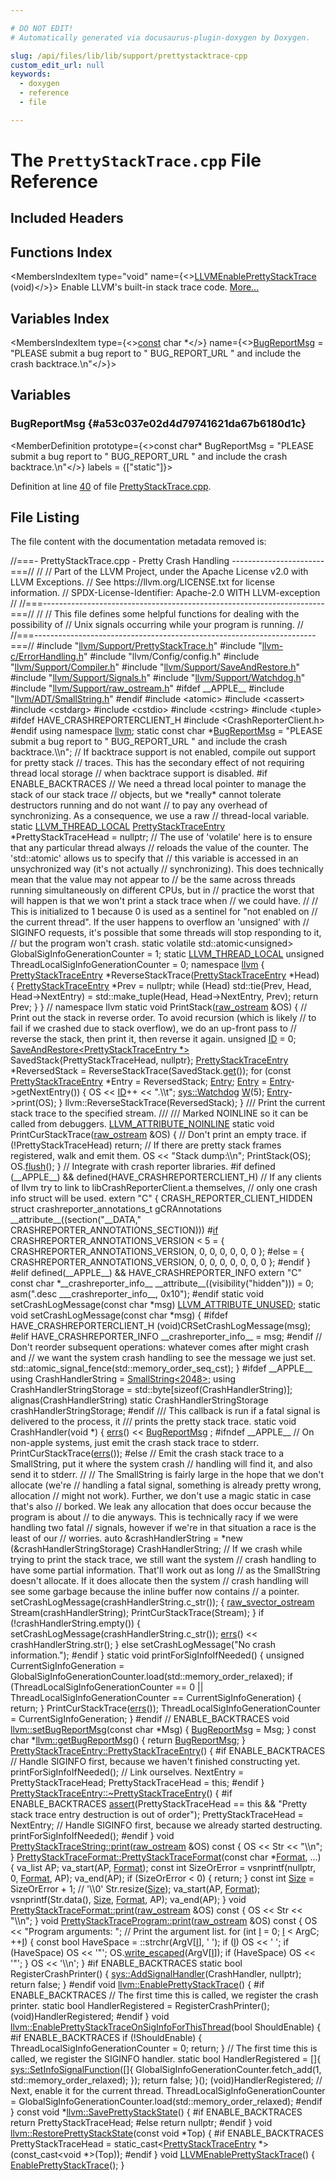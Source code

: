 ```yaml
---

# DO NOT EDIT!
# Automatically generated via docusaurus-plugin-doxygen by Doxygen.

slug: /api/files/lib/lib/support/prettystacktrace-cpp
custom_edit_url: null
keywords:
  - doxygen
  - reference
  - file

---
```





# The `PrettyStackTrace.cpp` File Reference

<DoxygenPage pluginConfig={pluginConfig}>



## Included Headers

<IncludesList>
<IncludesListItem
  filePath="llvm/Support/PrettyStackTrace.h"
  permalink="/docs/api/files/include/include/llvm/include/llvm/support/prettystacktrace-h"
  isLocal="true" />
<IncludesListItem
  filePath="llvm-c/ErrorHandling.h"
  permalink="/docs/api/files/include/include/llvm-c/errorhandling-h"
  isLocal="true" />
<IncludesListItem
  filePath="llvm/Config/config.h"
  permalink=""
  isLocal="true" />
<IncludesListItem
  filePath="llvm/Support/Compiler.h"
  permalink="/docs/api/files/include/include/llvm/include/llvm/support/compiler-h"
  isLocal="true" />
<IncludesListItem
  filePath="llvm/Support/SaveAndRestore.h"
  permalink="/docs/api/files/include/include/llvm/include/llvm/support/saveandrestore-h"
  isLocal="true" />
<IncludesListItem
  filePath="llvm/Support/Signals.h"
  permalink="/docs/api/files/include/include/llvm/include/llvm/support/signals-h"
  isLocal="true" />
<IncludesListItem
  filePath="llvm/Support/Watchdog.h"
  permalink="/docs/api/files/include/include/llvm/include/llvm/support/watchdog-h"
  isLocal="true" />
<IncludesListItem
  filePath="llvm/Support/raw_ostream.h"
  permalink="/docs/api/files/include/include/llvm/include/llvm/support/raw-ostream-h"
  isLocal="true" />
<IncludesListItem
  filePath="atomic"
  permalink=""
  isLocal="false" />
<IncludesListItem
  filePath="cassert"
  permalink=""
  isLocal="false" />
<IncludesListItem
  filePath="cstdarg"
  permalink=""
  isLocal="false" />
<IncludesListItem
  filePath="cstdio"
  permalink=""
  isLocal="false" />
<IncludesListItem
  filePath="cstring"
  permalink=""
  isLocal="false" />
<IncludesListItem
  filePath="tuple"
  permalink=""
  isLocal="false" />
</IncludesList>

## Functions Index

<MembersIndex>

<MembersIndexItem
  type="void"
  name={<><a href="/docs/api/groups/llvmcerror/#gacd4315fc836550166df8bff5bf55dc32">LLVMEnablePrettyStackTrace</a> (void)</>}>
Enable LLVM&#39;s built-in stack trace code. <a href="/docs/api/groups/llvmcerror/#gacd4315fc836550166df8bff5bf55dc32">More...</a>
</MembersIndexItem>

</MembersIndex>

## Variables Index

<MembersIndex>

<MembersIndexItem
  type={<><a href="/docs/api/files/lib/lib/target/lib/target/aarch64/aarch64promoteconstant-cpp/#a90f8350fecae261c25be85d38b451bff">const</a> char &#42;</>}
  name={<><a href="#a53c037e02d4d79741621da67b6180d1c">BugReportMsg</a> =
    &quot;PLEASE submit a bug report to &quot; BUG&#95;REPORT&#95;URL
    &quot; and include the crash backtrace.\\n&quot;</>}>
</MembersIndexItem>

</MembersIndex>


<SectionDefinition>

## Variables

### BugReportMsg {#a53c037e02d4d79741621da67b6180d1c}

<MemberDefinition
  prototype={<>const char&#42; BugReportMsg =
    &quot;PLEASE submit a bug report to &quot; BUG&#95;REPORT&#95;URL
    &quot; and include the crash backtrace.\\n&quot;</>}
  labels = {["static"]}>

Definition at line <a href="#l00040">40</a> of file <a href="/docs/api/files/lib/lib/support/prettystacktrace-cpp">PrettyStackTrace.cpp</a>.
</MemberDefinition>

</SectionDefinition>

## File Listing

The file content with the documentation metadata removed is:

<ProgramListing>

<Link id="l00001" /><CodeLine lineNumber="1"><span class="doxyHighlightComment">//===- PrettyStackTrace.cpp - Pretty Crash Handling -----------------------===//</span></CodeLine>
<Link id="l00002" /><CodeLine lineNumber="2"><span class="doxyHighlightComment">//</span></CodeLine>
<Link id="l00003" /><CodeLine lineNumber="3"><span class="doxyHighlightComment">// Part of the LLVM Project, under the Apache License v2.0 with LLVM Exceptions.</span></CodeLine>
<Link id="l00004" /><CodeLine lineNumber="4"><span class="doxyHighlightComment">// See https://llvm.org/LICENSE.txt for license information.</span></CodeLine>
<Link id="l00005" /><CodeLine lineNumber="5"><span class="doxyHighlightComment">// SPDX-License-Identifier: Apache-2.0 WITH LLVM-exception</span></CodeLine>
<Link id="l00006" /><CodeLine lineNumber="6"><span class="doxyHighlightComment">//</span></CodeLine>
<Link id="l00007" /><CodeLine lineNumber="7"><span class="doxyHighlightComment">//===----------------------------------------------------------------------===//</span></CodeLine>
<Link id="l00008" /><CodeLine lineNumber="8"><span class="doxyHighlightComment">//</span></CodeLine>
<Link id="l00009" /><CodeLine lineNumber="9"><span class="doxyHighlightComment">// This file defines some helpful functions for dealing with the possibility of</span></CodeLine>
<Link id="l00010" /><CodeLine lineNumber="10"><span class="doxyHighlightComment">// Unix signals occurring while your program is running.</span></CodeLine>
<Link id="l00011" /><CodeLine lineNumber="11"><span class="doxyHighlightComment">//</span></CodeLine>
<Link id="l00012" /><CodeLine lineNumber="12"><span class="doxyHighlightComment">//===----------------------------------------------------------------------===//</span></CodeLine>
<Link id="l00013" /><CodeLine lineNumber="13"></CodeLine>
<Link id="l00014" /><CodeLine lineNumber="14"><span class="doxyHighlightPreprocessor">#include &quot;<a href="/docs/api/files/include/include/llvm/include/llvm/support/prettystacktrace-h">llvm/Support/PrettyStackTrace.h</a>&quot;</span></CodeLine>
<Link id="l00015" /><CodeLine lineNumber="15"><span class="doxyHighlightPreprocessor">#include &quot;<a href="/docs/api/files/include/include/llvm-c/errorhandling-h">llvm-c/ErrorHandling.h</a>&quot;</span></CodeLine>
<Link id="l00016" /><CodeLine lineNumber="16"><span class="doxyHighlightPreprocessor">#include &quot;llvm/Config/config.h&quot;</span></CodeLine>
<Link id="l00017" /><CodeLine lineNumber="17"><span class="doxyHighlightPreprocessor">#include &quot;<a href="/docs/api/files/include/include/llvm/include/llvm/support/compiler-h">llvm/Support/Compiler.h</a>&quot;</span></CodeLine>
<Link id="l00018" /><CodeLine lineNumber="18"><span class="doxyHighlightPreprocessor">#include &quot;<a href="/docs/api/files/include/include/llvm/include/llvm/support/saveandrestore-h">llvm/Support/SaveAndRestore.h</a>&quot;</span></CodeLine>
<Link id="l00019" /><CodeLine lineNumber="19"><span class="doxyHighlightPreprocessor">#include &quot;<a href="/docs/api/files/include/include/llvm/include/llvm/support/signals-h">llvm/Support/Signals.h</a>&quot;</span></CodeLine>
<Link id="l00020" /><CodeLine lineNumber="20"><span class="doxyHighlightPreprocessor">#include &quot;<a href="/docs/api/files/include/include/llvm/include/llvm/support/watchdog-h">llvm/Support/Watchdog.h</a>&quot;</span></CodeLine>
<Link id="l00021" /><CodeLine lineNumber="21"><span class="doxyHighlightPreprocessor">#include &quot;<a href="/docs/api/files/include/include/llvm/include/llvm/support/raw-ostream-h">llvm/Support/raw&#95;ostream.h</a>&quot;</span></CodeLine>
<Link id="l00022" /><CodeLine lineNumber="22"></CodeLine>
<Link id="l00023" /><CodeLine lineNumber="23"><span class="doxyHighlightPreprocessor">#ifdef &#95;&#95;APPLE&#95;&#95;</span></CodeLine>
<Link id="l00024" /><CodeLine lineNumber="24"><span class="doxyHighlightPreprocessor">#include &quot;<a href="/docs/api/files/include/include/llvm/include/llvm/adt/smallstring-h">llvm/ADT/SmallString.h</a>&quot;</span></CodeLine>
<Link id="l00025" /><CodeLine lineNumber="25"><span class="doxyHighlightPreprocessor">#endif</span></CodeLine>
<Link id="l00026" /><CodeLine lineNumber="26"></CodeLine>
<Link id="l00027" /><CodeLine lineNumber="27"><span class="doxyHighlightPreprocessor">#include &lt;atomic&gt;</span></CodeLine>
<Link id="l00028" /><CodeLine lineNumber="28"><span class="doxyHighlightPreprocessor">#include &lt;cassert&gt;</span></CodeLine>
<Link id="l00029" /><CodeLine lineNumber="29"><span class="doxyHighlightPreprocessor">#include &lt;cstdarg&gt;</span></CodeLine>
<Link id="l00030" /><CodeLine lineNumber="30"><span class="doxyHighlightPreprocessor">#include &lt;cstdio&gt;</span></CodeLine>
<Link id="l00031" /><CodeLine lineNumber="31"><span class="doxyHighlightPreprocessor">#include &lt;cstring&gt;</span></CodeLine>
<Link id="l00032" /><CodeLine lineNumber="32"><span class="doxyHighlightPreprocessor">#include &lt;tuple&gt;</span></CodeLine>
<Link id="l00033" /><CodeLine lineNumber="33"></CodeLine>
<Link id="l00034" /><CodeLine lineNumber="34"><span class="doxyHighlightPreprocessor">#ifdef HAVE&#95;CRASHREPORTERCLIENT&#95;H</span></CodeLine>
<Link id="l00035" /><CodeLine lineNumber="35"><span class="doxyHighlightPreprocessor">#include &lt;CrashReporterClient.h&gt;</span></CodeLine>
<Link id="l00036" /><CodeLine lineNumber="36"><span class="doxyHighlightPreprocessor">#endif</span></CodeLine>
<Link id="l00037" /><CodeLine lineNumber="37"></CodeLine>
<Link id="l00038" /><CodeLine lineNumber="38"><span class="doxyHighlightKeyword">using namespace </span><span class="doxyHighlight"><a href="/docs/api/namespaces/llvm">llvm</a>;</span></CodeLine>
<Link id="l00039" /><CodeLine lineNumber="39"></CodeLine>
<Link id="l00040" /><CodeLine lineNumber="40" lineLink="#a53c037e02d4d79741621da67b6180d1c"><span class="doxyHighlightKeyword">static</span><span class="doxyHighlight"> </span><span class="doxyHighlightKeyword">const</span><span class="doxyHighlight"> </span><span class="doxyHighlightKeywordType">char</span><span class="doxyHighlight"> &#42;<a href="#a53c037e02d4d79741621da67b6180d1c">BugReportMsg</a> =</span></CodeLine>
<Link id="l00041" /><CodeLine lineNumber="41"><span class="doxyHighlight">    </span><span class="doxyHighlightStringLiteral">&quot;PLEASE submit a bug report to &quot;</span><span class="doxyHighlight"> BUG&#95;REPORT&#95;URL</span></CodeLine>
<Link id="l00042" /><CodeLine lineNumber="42"><span class="doxyHighlight">    </span><span class="doxyHighlightStringLiteral">&quot; and include the crash backtrace.\\n&quot;</span><span class="doxyHighlight">;</span></CodeLine>
<Link id="l00043" /><CodeLine lineNumber="43"></CodeLine>
<Link id="l00044" /><CodeLine lineNumber="44"><span class="doxyHighlightComment">// If backtrace support is not enabled, compile out support for pretty stack</span></CodeLine>
<Link id="l00045" /><CodeLine lineNumber="45"><span class="doxyHighlightComment">// traces.  This has the secondary effect of not requiring thread local storage</span></CodeLine>
<Link id="l00046" /><CodeLine lineNumber="46"><span class="doxyHighlightComment">// when backtrace support is disabled.</span></CodeLine>
<Link id="l00047" /><CodeLine lineNumber="47"><span class="doxyHighlightPreprocessor">#if ENABLE&#95;BACKTRACES</span></CodeLine>
<Link id="l00048" /><CodeLine lineNumber="48"></CodeLine>
<Link id="l00049" /><CodeLine lineNumber="49"><span class="doxyHighlightComment">// We need a thread local pointer to manage the stack of our stack trace</span></CodeLine>
<Link id="l00050" /><CodeLine lineNumber="50"><span class="doxyHighlightComment">// objects, but we &#42;really&#42; cannot tolerate destructors running and do not want</span></CodeLine>
<Link id="l00051" /><CodeLine lineNumber="51"><span class="doxyHighlightComment">// to pay any overhead of synchronizing. As a consequence, we use a raw</span></CodeLine>
<Link id="l00052" /><CodeLine lineNumber="52"><span class="doxyHighlightComment">// thread-local variable.</span></CodeLine>
<Link id="l00053" /><CodeLine lineNumber="53"><span class="doxyHighlightKeyword">static</span><span class="doxyHighlight"> <a href="/docs/api/files/include/include/llvm/include/llvm/support/compiler-h/#a793005af6ae802d5a2a2e8ceb4ac2135">LLVM&#95;THREAD&#95;LOCAL</a> <a href="/docs/api/classes/llvm/prettystacktraceentry">PrettyStackTraceEntry</a> &#42;PrettyStackTraceHead = </span><span class="doxyHighlightKeyword">nullptr</span><span class="doxyHighlight">;</span></CodeLine>
<Link id="l00054" /><CodeLine lineNumber="54"></CodeLine>
<Link id="l00055" /><CodeLine lineNumber="55"><span class="doxyHighlightComment">// The use of &#39;volatile&#39; here is to ensure that any particular thread always</span></CodeLine>
<Link id="l00056" /><CodeLine lineNumber="56"><span class="doxyHighlightComment">// reloads the value of the counter. The &#39;std::atomic&#39; allows us to specify that</span></CodeLine>
<Link id="l00057" /><CodeLine lineNumber="57"><span class="doxyHighlightComment">// this variable is accessed in an unsychronized way (it&#39;s not actually</span></CodeLine>
<Link id="l00058" /><CodeLine lineNumber="58"><span class="doxyHighlightComment">// synchronizing). This does technically mean that the value may not appear to</span></CodeLine>
<Link id="l00059" /><CodeLine lineNumber="59"><span class="doxyHighlightComment">// be the same across threads running simultaneously on different CPUs, but in</span></CodeLine>
<Link id="l00060" /><CodeLine lineNumber="60"><span class="doxyHighlightComment">// practice the worst that will happen is that we won&#39;t print a stack trace when</span></CodeLine>
<Link id="l00061" /><CodeLine lineNumber="61"><span class="doxyHighlightComment">// we could have.</span></CodeLine>
<Link id="l00062" /><CodeLine lineNumber="62"><span class="doxyHighlightComment">//</span></CodeLine>
<Link id="l00063" /><CodeLine lineNumber="63"><span class="doxyHighlightComment">// This is initialized to 1 because 0 is used as a sentinel for &quot;not enabled on</span></CodeLine>
<Link id="l00064" /><CodeLine lineNumber="64"><span class="doxyHighlightComment">// the current thread&quot;. If the user happens to overflow an &#39;unsigned&#39; with</span></CodeLine>
<Link id="l00065" /><CodeLine lineNumber="65"><span class="doxyHighlightComment">// SIGINFO requests, it&#39;s possible that some threads will stop responding to it,</span></CodeLine>
<Link id="l00066" /><CodeLine lineNumber="66"><span class="doxyHighlightComment">// but the program won&#39;t crash.</span></CodeLine>
<Link id="l00067" /><CodeLine lineNumber="67"><span class="doxyHighlightKeyword">static</span><span class="doxyHighlight"> </span><span class="doxyHighlightKeyword">volatile</span><span class="doxyHighlight"> std::atomic&lt;unsigned&gt; GlobalSigInfoGenerationCounter = 1;</span></CodeLine>
<Link id="l00068" /><CodeLine lineNumber="68"><span class="doxyHighlightKeyword">static</span><span class="doxyHighlight"> <a href="/docs/api/files/include/include/llvm/include/llvm/support/compiler-h/#a793005af6ae802d5a2a2e8ceb4ac2135">LLVM&#95;THREAD&#95;LOCAL</a> </span><span class="doxyHighlightKeywordType">unsigned</span><span class="doxyHighlight"> ThreadLocalSigInfoGenerationCounter = 0;</span></CodeLine>
<Link id="l00069" /><CodeLine lineNumber="69"></CodeLine>
<Link id="l00070" /><CodeLine lineNumber="70"><span class="doxyHighlightKeyword">namespace </span><span class="doxyHighlight"><a href="/docs/api/namespaces/llvm">llvm</a> &#123;</span></CodeLine>
<Link id="l00071" /><CodeLine lineNumber="71"><span class="doxyHighlight"><a href="/docs/api/classes/llvm/prettystacktraceentry">PrettyStackTraceEntry</a> &#42;ReverseStackTrace(<a href="/docs/api/classes/llvm/prettystacktraceentry">PrettyStackTraceEntry</a> &#42;Head) &#123;</span></CodeLine>
<Link id="l00072" /><CodeLine lineNumber="72"><span class="doxyHighlight">  <a href="/docs/api/classes/llvm/prettystacktraceentry">PrettyStackTraceEntry</a> &#42;Prev = </span><span class="doxyHighlightKeyword">nullptr</span><span class="doxyHighlight">;</span></CodeLine>
<Link id="l00073" /><CodeLine lineNumber="73"><span class="doxyHighlight">  </span><span class="doxyHighlightKeywordFlow">while</span><span class="doxyHighlight"> (Head)</span></CodeLine>
<Link id="l00074" /><CodeLine lineNumber="74"><span class="doxyHighlight">    std::tie(Prev, Head, Head-&gt;NextEntry) =</span></CodeLine>
<Link id="l00075" /><CodeLine lineNumber="75"><span class="doxyHighlight">        std::make&#95;tuple(Head, Head-&gt;NextEntry, Prev);</span></CodeLine>
<Link id="l00076" /><CodeLine lineNumber="76"><span class="doxyHighlight">  </span><span class="doxyHighlightKeywordFlow">return</span><span class="doxyHighlight"> Prev;</span></CodeLine>
<Link id="l00077" /><CodeLine lineNumber="77"><span class="doxyHighlight">&#125;</span></CodeLine>
<Link id="l00078" /><CodeLine lineNumber="78"><span class="doxyHighlight">&#125; </span><span class="doxyHighlightComment">// namespace llvm</span></CodeLine>
<Link id="l00079" /><CodeLine lineNumber="79"></CodeLine>
<Link id="l00080" /><CodeLine lineNumber="80"><span class="doxyHighlightKeyword">static</span><span class="doxyHighlight"> </span><span class="doxyHighlightKeywordType">void</span><span class="doxyHighlight"> PrintStack(<a href="/docs/api/classes/llvm/raw-ostream">raw&#95;ostream</a> &amp;OS) &#123;</span></CodeLine>
<Link id="l00081" /><CodeLine lineNumber="81"><span class="doxyHighlight">  </span><span class="doxyHighlightComment">// Print out the stack in reverse order. To avoid recursion (which is likely</span></CodeLine>
<Link id="l00082" /><CodeLine lineNumber="82"><span class="doxyHighlight">  </span><span class="doxyHighlightComment">// to fail if we crashed due to stack overflow), we do an up-front pass to</span></CodeLine>
<Link id="l00083" /><CodeLine lineNumber="83"><span class="doxyHighlight">  </span><span class="doxyHighlightComment">// reverse the stack, then print it, then reverse it again.</span></CodeLine>
<Link id="l00084" /><CodeLine lineNumber="84"><span class="doxyHighlight">  </span><span class="doxyHighlightKeywordType">unsigned</span><span class="doxyHighlight"> <a href="/docs/api/namespaces/llvm/callingconv/#abdf8cf606905c10634e831390981b0ed">ID</a> = 0;</span></CodeLine>
<Link id="l00085" /><CodeLine lineNumber="85"><span class="doxyHighlight">  <a href="/docs/api/structs/llvm/saveandrestore">SaveAndRestore&lt;PrettyStackTraceEntry &#42;&gt;</a> SavedStack&#123;PrettyStackTraceHead,</span></CodeLine>
<Link id="l00086" /><CodeLine lineNumber="86"><span class="doxyHighlight">                                                     </span><span class="doxyHighlightKeyword">nullptr</span><span class="doxyHighlight">&#125;;</span></CodeLine>
<Link id="l00087" /><CodeLine lineNumber="87"><span class="doxyHighlight">  <a href="/docs/api/classes/llvm/prettystacktraceentry">PrettyStackTraceEntry</a> &#42;ReversedStack = ReverseStackTrace(SavedStack.<a href="/docs/api/structs/llvm/saveandrestore/#a1da91ea18b16ee811f450146c44c0c4f">get</a>());</span></CodeLine>
<Link id="l00088" /><CodeLine lineNumber="88"><span class="doxyHighlight">  </span><span class="doxyHighlightKeywordFlow">for</span><span class="doxyHighlight"> (</span><span class="doxyHighlightKeyword">const</span><span class="doxyHighlight"> <a href="/docs/api/classes/llvm/prettystacktraceentry">PrettyStackTraceEntry</a> &#42;Entry = ReversedStack; <a href="/docs/api/namespaces/llvm/coff/#ae7629a0652411dc2be61aea4fee2b39caadd024eaaab0666500593f30456bbc43">Entry</a>;</span></CodeLine>
<Link id="l00089" /><CodeLine lineNumber="89"><span class="doxyHighlight">       <a href="/docs/api/namespaces/llvm/coff/#ae7629a0652411dc2be61aea4fee2b39caadd024eaaab0666500593f30456bbc43">Entry</a> = <a href="/docs/api/namespaces/llvm/coff/#ae7629a0652411dc2be61aea4fee2b39caadd024eaaab0666500593f30456bbc43">Entry</a>-&gt;getNextEntry()) &#123;</span></CodeLine>
<Link id="l00090" /><CodeLine lineNumber="90"><span class="doxyHighlight">    OS &lt;&lt; <a href="/docs/api/namespaces/llvm/callingconv/#abdf8cf606905c10634e831390981b0ed">ID</a>++ &lt;&lt; </span><span class="doxyHighlightStringLiteral">&quot;.\\t&quot;</span><span class="doxyHighlight">;</span></CodeLine>
<Link id="l00091" /><CodeLine lineNumber="91"><span class="doxyHighlight">    <a href="/docs/api/classes/llvm/sys/watchdog">sys::Watchdog</a> <a href="/docs/api/namespaces/llvm/riscvfencefield/#a147be9e9780c1e33363ea572d4c7b25fa05c79fbfc58d9dd2851c467a1ef166bf">W</a>(5);</span></CodeLine>
<Link id="l00092" /><CodeLine lineNumber="92"><span class="doxyHighlight">    <a href="/docs/api/namespaces/llvm/coff/#ae7629a0652411dc2be61aea4fee2b39caadd024eaaab0666500593f30456bbc43">Entry</a>-&gt;print(OS);</span></CodeLine>
<Link id="l00093" /><CodeLine lineNumber="93"><span class="doxyHighlight">  &#125;</span></CodeLine>
<Link id="l00094" /><CodeLine lineNumber="94"><span class="doxyHighlight">  llvm::ReverseStackTrace(ReversedStack);</span></CodeLine>
<Link id="l00095" /><CodeLine lineNumber="95"><span class="doxyHighlight">&#125;</span></CodeLine>
<Link id="l00096" /><CodeLine lineNumber="96"></CodeLine>
<Link id="l00097" /><CodeLine lineNumber="97"><span class="doxyHighlightComment">/// Print the current stack trace to the specified stream.</span></CodeLine>
<Link id="l00098" /><CodeLine lineNumber="98"><span class="doxyHighlightComment">///</span></CodeLine>
<Link id="l00099" /><CodeLine lineNumber="99"><span class="doxyHighlightComment">/// Marked NOINLINE so it can be called from debuggers.</span></CodeLine>
<Link id="l00100" /><CodeLine lineNumber="100"><span class="doxyHighlight"><a href="/docs/api/files/include/include/llvm/include/llvm/support/compiler-h/#ac6a5e0eb6a9944baf6ba14b640eab6e1">LLVM&#95;ATTRIBUTE&#95;NOINLINE</a></span></CodeLine>
<Link id="l00101" /><CodeLine lineNumber="101"><span class="doxyHighlightKeyword">static</span><span class="doxyHighlight"> </span><span class="doxyHighlightKeywordType">void</span><span class="doxyHighlight"> PrintCurStackTrace(<a href="/docs/api/classes/llvm/raw-ostream">raw&#95;ostream</a> &amp;OS) &#123;</span></CodeLine>
<Link id="l00102" /><CodeLine lineNumber="102"><span class="doxyHighlight">  </span><span class="doxyHighlightComment">// Don&#39;t print an empty trace.</span></CodeLine>
<Link id="l00103" /><CodeLine lineNumber="103"><span class="doxyHighlight">  </span><span class="doxyHighlightKeywordFlow">if</span><span class="doxyHighlight"> (!PrettyStackTraceHead) </span><span class="doxyHighlightKeywordFlow">return</span><span class="doxyHighlight">;</span></CodeLine>
<Link id="l00104" /><CodeLine lineNumber="104"></CodeLine>
<Link id="l00105" /><CodeLine lineNumber="105"><span class="doxyHighlight">  </span><span class="doxyHighlightComment">// If there are pretty stack frames registered, walk and emit them.</span></CodeLine>
<Link id="l00106" /><CodeLine lineNumber="106"><span class="doxyHighlight">  OS &lt;&lt; </span><span class="doxyHighlightStringLiteral">&quot;Stack dump:\\n&quot;</span><span class="doxyHighlight">;</span></CodeLine>
<Link id="l00107" /><CodeLine lineNumber="107"></CodeLine>
<Link id="l00108" /><CodeLine lineNumber="108"><span class="doxyHighlight">  PrintStack(OS);</span></CodeLine>
<Link id="l00109" /><CodeLine lineNumber="109"><span class="doxyHighlight">  OS.<a href="/docs/api/classes/llvm/raw-ostream/#a520bdf57dfe3e73abb53d482893f0a27">flush</a>();</span></CodeLine>
<Link id="l00110" /><CodeLine lineNumber="110"><span class="doxyHighlight">&#125;</span></CodeLine>
<Link id="l00111" /><CodeLine lineNumber="111"></CodeLine>
<Link id="l00112" /><CodeLine lineNumber="112"><span class="doxyHighlightComment">// Integrate with crash reporter libraries.</span></CodeLine>
<Link id="l00113" /><CodeLine lineNumber="113"><span class="doxyHighlightPreprocessor">#if defined (&#95;&#95;APPLE&#95;&#95;) &amp;&amp; defined(HAVE&#95;CRASHREPORTERCLIENT&#95;H)</span></CodeLine>
<Link id="l00114" /><CodeLine lineNumber="114"><span class="doxyHighlightComment">//  If any clients of llvm try to link to libCrashReporterClient.a themselves,</span></CodeLine>
<Link id="l00115" /><CodeLine lineNumber="115"><span class="doxyHighlightComment">//  only one crash info struct will be used.</span></CodeLine>
<Link id="l00116" /><CodeLine lineNumber="116"><span class="doxyHighlightKeyword">extern</span><span class="doxyHighlight"> </span><span class="doxyHighlightStringLiteral">&quot;C&quot;</span><span class="doxyHighlight"> &#123;</span></CodeLine>
<Link id="l00117" /><CodeLine lineNumber="117"><span class="doxyHighlight">CRASH&#95;REPORTER&#95;CLIENT&#95;HIDDEN</span></CodeLine>
<Link id="l00118" /><CodeLine lineNumber="118"><span class="doxyHighlightKeyword">struct </span><span class="doxyHighlight">crashreporter&#95;annotations&#95;t gCRAnnotations</span></CodeLine>
<Link id="l00119" /><CodeLine lineNumber="119"><span class="doxyHighlight">        &#95;&#95;attribute&#95;&#95;((section(</span><span class="doxyHighlightStringLiteral">&quot;&#95;&#95;DATA,&quot;</span><span class="doxyHighlight"> CRASHREPORTER&#95;ANNOTATIONS&#95;SECTION)))</span></CodeLine>
<Link id="l00120" /><CodeLine lineNumber="120"><span class="doxyHighlight">#<a href="/docs/api/files/lib/lib/passes/passbuilderbindings-cpp/#acdfbcf188e2d4a80837e89de2ccdffab">if</a> CRASHREPORTER&#95;ANNOTATIONS&#95;VERSION &lt; 5</span></CodeLine>
<Link id="l00121" /><CodeLine lineNumber="121"><span class="doxyHighlight">        = &#123; CRASHREPORTER&#95;ANNOTATIONS&#95;VERSION, 0, 0, 0, 0, 0, 0 &#125;;</span></CodeLine>
<Link id="l00122" /><CodeLine lineNumber="122"><span class="doxyHighlightPreprocessor">#else</span></CodeLine>
<Link id="l00123" /><CodeLine lineNumber="123"><span class="doxyHighlight">        = &#123; CRASHREPORTER&#95;ANNOTATIONS&#95;VERSION, 0, 0, 0, 0, 0, 0, 0 &#125;;</span></CodeLine>
<Link id="l00124" /><CodeLine lineNumber="124"><span class="doxyHighlightPreprocessor">#endif</span></CodeLine>
<Link id="l00125" /><CodeLine lineNumber="125"><span class="doxyHighlight">&#125;</span></CodeLine>
<Link id="l00126" /><CodeLine lineNumber="126"><span class="doxyHighlightPreprocessor">#elif defined(&#95;&#95;APPLE&#95;&#95;) &amp;&amp; HAVE&#95;CRASHREPORTER&#95;INFO</span></CodeLine>
<Link id="l00127" /><CodeLine lineNumber="127"><span class="doxyHighlightKeyword">extern</span><span class="doxyHighlight"> </span><span class="doxyHighlightStringLiteral">&quot;C&quot;</span><span class="doxyHighlight"> </span><span class="doxyHighlightKeyword">const</span><span class="doxyHighlight"> </span><span class="doxyHighlightKeywordType">char</span><span class="doxyHighlight"> &#42;&#95;&#95;crashreporter&#95;info&#95;&#95;</span></CodeLine>
<Link id="l00128" /><CodeLine lineNumber="128"><span class="doxyHighlight">    &#95;&#95;attribute&#95;&#95;((visibility(</span><span class="doxyHighlightStringLiteral">&quot;hidden&quot;</span><span class="doxyHighlight">))) = 0;</span></CodeLine>
<Link id="l00129" /><CodeLine lineNumber="129"><span class="doxyHighlightKeyword">asm</span><span class="doxyHighlight">(</span><span class="doxyHighlightStringLiteral">&quot;.desc &#95;&#95;&#95;crashreporter&#95;info&#95;&#95;, 0x10&quot;</span><span class="doxyHighlight">);</span></CodeLine>
<Link id="l00130" /><CodeLine lineNumber="130"><span class="doxyHighlightPreprocessor">#endif</span></CodeLine>
<Link id="l00131" /><CodeLine lineNumber="131"></CodeLine>
<Link id="l00132" /><CodeLine lineNumber="132"><span class="doxyHighlightKeyword">static</span><span class="doxyHighlight"> </span><span class="doxyHighlightKeywordType">void</span><span class="doxyHighlight"> setCrashLogMessage(</span><span class="doxyHighlightKeyword">const</span><span class="doxyHighlight"> </span><span class="doxyHighlightKeywordType">char</span><span class="doxyHighlight"> &#42;msg) <a href="/docs/api/files/include/include/llvm/include/llvm/support/compiler-h/#acc1c483f4b4ee2f17bb6643a3b353609">LLVM&#95;ATTRIBUTE&#95;UNUSED</a>;</span></CodeLine>
<Link id="l00133" /><CodeLine lineNumber="133"><span class="doxyHighlightKeyword">static</span><span class="doxyHighlight"> </span><span class="doxyHighlightKeywordType">void</span><span class="doxyHighlight"> setCrashLogMessage(</span><span class="doxyHighlightKeyword">const</span><span class="doxyHighlight"> </span><span class="doxyHighlightKeywordType">char</span><span class="doxyHighlight"> &#42;msg) &#123;</span></CodeLine>
<Link id="l00134" /><CodeLine lineNumber="134"><span class="doxyHighlightPreprocessor">#ifdef HAVE&#95;CRASHREPORTERCLIENT&#95;H</span></CodeLine>
<Link id="l00135" /><CodeLine lineNumber="135"><span class="doxyHighlight">  (void)CRSetCrashLogMessage(msg);</span></CodeLine>
<Link id="l00136" /><CodeLine lineNumber="136"><span class="doxyHighlightPreprocessor">#elif HAVE&#95;CRASHREPORTER&#95;INFO</span></CodeLine>
<Link id="l00137" /><CodeLine lineNumber="137"><span class="doxyHighlight">  &#95;&#95;crashreporter&#95;info&#95;&#95; = msg;</span></CodeLine>
<Link id="l00138" /><CodeLine lineNumber="138"><span class="doxyHighlightPreprocessor">#endif</span></CodeLine>
<Link id="l00139" /><CodeLine lineNumber="139"><span class="doxyHighlight">  </span><span class="doxyHighlightComment">// Don&#39;t reorder subsequent operations: whatever comes after might crash and</span></CodeLine>
<Link id="l00140" /><CodeLine lineNumber="140"><span class="doxyHighlight">  </span><span class="doxyHighlightComment">// we want the system crash handling to see the message we just set.</span></CodeLine>
<Link id="l00141" /><CodeLine lineNumber="141"><span class="doxyHighlight">  std::atomic&#95;signal&#95;fence(std::memory&#95;order&#95;seq&#95;cst);</span></CodeLine>
<Link id="l00142" /><CodeLine lineNumber="142"><span class="doxyHighlight">&#125;</span></CodeLine>
<Link id="l00143" /><CodeLine lineNumber="143"></CodeLine>
<Link id="l00144" /><CodeLine lineNumber="144"><span class="doxyHighlightPreprocessor">#ifdef &#95;&#95;APPLE&#95;&#95;</span></CodeLine>
<Link id="l00145" /><CodeLine lineNumber="145"><span class="doxyHighlightKeyword">using </span><span class="doxyHighlight">CrashHandlerString = <a href="/docs/api/classes/llvm/smallstring">SmallString&lt;2048&gt;</a>;</span></CodeLine>
<Link id="l00146" /><CodeLine lineNumber="146"><span class="doxyHighlightKeyword">using </span><span class="doxyHighlight">CrashHandlerStringStorage = std::byte&#91;</span><span class="doxyHighlightKeyword">sizeof</span><span class="doxyHighlight">(CrashHandlerString)&#93;;</span></CodeLine>
<Link id="l00147" /><CodeLine lineNumber="147"><span class="doxyHighlightKeyword">alignas</span><span class="doxyHighlight">(CrashHandlerString) </span><span class="doxyHighlightKeyword">static</span><span class="doxyHighlight"> CrashHandlerStringStorage</span></CodeLine>
<Link id="l00148" /><CodeLine lineNumber="148"><span class="doxyHighlight">    crashHandlerStringStorage;</span></CodeLine>
<Link id="l00149" /><CodeLine lineNumber="149"><span class="doxyHighlightPreprocessor">#endif</span></CodeLine>
<Link id="l00150" /><CodeLine lineNumber="150"></CodeLine>
<Link id="l00151" /><CodeLine lineNumber="151"><span class="doxyHighlightComment">/// This callback is run if a fatal signal is delivered to the process, it</span></CodeLine>
<Link id="l00152" /><CodeLine lineNumber="152"><span class="doxyHighlightComment">/// prints the pretty stack trace.</span></CodeLine>
<Link id="l00153" /><CodeLine lineNumber="153"><span class="doxyHighlightKeyword">static</span><span class="doxyHighlight"> </span><span class="doxyHighlightKeywordType">void</span><span class="doxyHighlight"> CrashHandler(</span><span class="doxyHighlightKeywordType">void</span><span class="doxyHighlight"> &#42;) &#123;</span></CodeLine>
<Link id="l00154" /><CodeLine lineNumber="154"><span class="doxyHighlight">  <a href="/docs/api/namespaces/llvm/#a9a7b5c68c90f85baaedaa854cc5002cc">errs</a>() &lt;&lt; <a href="#a53c037e02d4d79741621da67b6180d1c">BugReportMsg</a> ;</span></CodeLine>
<Link id="l00155" /><CodeLine lineNumber="155"></CodeLine>
<Link id="l00156" /><CodeLine lineNumber="156"><span class="doxyHighlightPreprocessor">#ifndef &#95;&#95;APPLE&#95;&#95;</span></CodeLine>
<Link id="l00157" /><CodeLine lineNumber="157"><span class="doxyHighlight">  </span><span class="doxyHighlightComment">// On non-apple systems, just emit the crash stack trace to stderr.</span></CodeLine>
<Link id="l00158" /><CodeLine lineNumber="158"><span class="doxyHighlight">  PrintCurStackTrace(<a href="/docs/api/namespaces/llvm/#a9a7b5c68c90f85baaedaa854cc5002cc">errs</a>());</span></CodeLine>
<Link id="l00159" /><CodeLine lineNumber="159"><span class="doxyHighlightPreprocessor">#else</span></CodeLine>
<Link id="l00160" /><CodeLine lineNumber="160"><span class="doxyHighlight">  </span><span class="doxyHighlightComment">// Emit the crash stack trace to a SmallString, put it where the system crash</span></CodeLine>
<Link id="l00161" /><CodeLine lineNumber="161"><span class="doxyHighlight">  </span><span class="doxyHighlightComment">// handling will find it, and also send it to stderr.</span></CodeLine>
<Link id="l00162" /><CodeLine lineNumber="162"><span class="doxyHighlight">  </span><span class="doxyHighlightComment">//</span></CodeLine>
<Link id="l00163" /><CodeLine lineNumber="163"><span class="doxyHighlight">  </span><span class="doxyHighlightComment">// The SmallString is fairly large in the hope that we don&#39;t allocate (we&#39;re</span></CodeLine>
<Link id="l00164" /><CodeLine lineNumber="164"><span class="doxyHighlight">  </span><span class="doxyHighlightComment">// handling a fatal signal, something is already pretty wrong, allocation</span></CodeLine>
<Link id="l00165" /><CodeLine lineNumber="165"><span class="doxyHighlight">  </span><span class="doxyHighlightComment">// might not work). Further, we don&#39;t use a magic static in case that&#39;s also</span></CodeLine>
<Link id="l00166" /><CodeLine lineNumber="166"><span class="doxyHighlight">  </span><span class="doxyHighlightComment">// borked. We leak any allocation that does occur because the program is about</span></CodeLine>
<Link id="l00167" /><CodeLine lineNumber="167"><span class="doxyHighlight">  </span><span class="doxyHighlightComment">// to die anyways. This is technically racy if we were handling two fatal</span></CodeLine>
<Link id="l00168" /><CodeLine lineNumber="168"><span class="doxyHighlight">  </span><span class="doxyHighlightComment">// signals, however if we&#39;re in that situation a race is the least of our</span></CodeLine>
<Link id="l00169" /><CodeLine lineNumber="169"><span class="doxyHighlight">  </span><span class="doxyHighlightComment">// worries.</span></CodeLine>
<Link id="l00170" /><CodeLine lineNumber="170"><span class="doxyHighlight">  </span><span class="doxyHighlightKeyword">auto</span><span class="doxyHighlight"> &amp;crashHandlerString =</span></CodeLine>
<Link id="l00171" /><CodeLine lineNumber="171"><span class="doxyHighlight">      &#42;</span><span class="doxyHighlightKeyword">new</span><span class="doxyHighlight"> (&amp;crashHandlerStringStorage) CrashHandlerString;</span></CodeLine>
<Link id="l00172" /><CodeLine lineNumber="172"></CodeLine>
<Link id="l00173" /><CodeLine lineNumber="173"><span class="doxyHighlight">  </span><span class="doxyHighlightComment">// If we crash while trying to print the stack trace, we still want the system</span></CodeLine>
<Link id="l00174" /><CodeLine lineNumber="174"><span class="doxyHighlight">  </span><span class="doxyHighlightComment">// crash handling to have some partial information. That&#39;ll work out as long</span></CodeLine>
<Link id="l00175" /><CodeLine lineNumber="175"><span class="doxyHighlight">  </span><span class="doxyHighlightComment">// as the SmallString doesn&#39;t allocate. If it does allocate then the system</span></CodeLine>
<Link id="l00176" /><CodeLine lineNumber="176"><span class="doxyHighlight">  </span><span class="doxyHighlightComment">// crash handling will see some garbage because the inline buffer now contains</span></CodeLine>
<Link id="l00177" /><CodeLine lineNumber="177"><span class="doxyHighlight">  </span><span class="doxyHighlightComment">// a pointer.</span></CodeLine>
<Link id="l00178" /><CodeLine lineNumber="178"><span class="doxyHighlight">  setCrashLogMessage(crashHandlerString.c&#95;str());</span></CodeLine>
<Link id="l00179" /><CodeLine lineNumber="179"></CodeLine>
<Link id="l00180" /><CodeLine lineNumber="180"><span class="doxyHighlight">  &#123;</span></CodeLine>
<Link id="l00181" /><CodeLine lineNumber="181"><span class="doxyHighlight">    <a href="/docs/api/classes/llvm/raw-svector-ostream">raw&#95;svector&#95;ostream</a> Stream(crashHandlerString);</span></CodeLine>
<Link id="l00182" /><CodeLine lineNumber="182"><span class="doxyHighlight">    PrintCurStackTrace(Stream);</span></CodeLine>
<Link id="l00183" /><CodeLine lineNumber="183"><span class="doxyHighlight">  &#125;</span></CodeLine>
<Link id="l00184" /><CodeLine lineNumber="184"></CodeLine>
<Link id="l00185" /><CodeLine lineNumber="185"><span class="doxyHighlight">  </span><span class="doxyHighlightKeywordFlow">if</span><span class="doxyHighlight"> (!crashHandlerString.empty()) &#123;</span></CodeLine>
<Link id="l00186" /><CodeLine lineNumber="186"><span class="doxyHighlight">    setCrashLogMessage(crashHandlerString.c&#95;str());</span></CodeLine>
<Link id="l00187" /><CodeLine lineNumber="187"><span class="doxyHighlight">    <a href="/docs/api/namespaces/llvm/#a9a7b5c68c90f85baaedaa854cc5002cc">errs</a>() &lt;&lt; crashHandlerString.str();</span></CodeLine>
<Link id="l00188" /><CodeLine lineNumber="188"><span class="doxyHighlight">  &#125; </span><span class="doxyHighlightKeywordFlow">else</span></CodeLine>
<Link id="l00189" /><CodeLine lineNumber="189"><span class="doxyHighlight">    setCrashLogMessage(</span><span class="doxyHighlightStringLiteral">&quot;No crash information.&quot;</span><span class="doxyHighlight">);</span></CodeLine>
<Link id="l00190" /><CodeLine lineNumber="190"><span class="doxyHighlightPreprocessor">#endif</span></CodeLine>
<Link id="l00191" /><CodeLine lineNumber="191"><span class="doxyHighlight">&#125;</span></CodeLine>
<Link id="l00192" /><CodeLine lineNumber="192"></CodeLine>
<Link id="l00193" /><CodeLine lineNumber="193"><span class="doxyHighlightKeyword">static</span><span class="doxyHighlight"> </span><span class="doxyHighlightKeywordType">void</span><span class="doxyHighlight"> printForSigInfoIfNeeded() &#123;</span></CodeLine>
<Link id="l00194" /><CodeLine lineNumber="194"><span class="doxyHighlight">  </span><span class="doxyHighlightKeywordType">unsigned</span><span class="doxyHighlight"> CurrentSigInfoGeneration =</span></CodeLine>
<Link id="l00195" /><CodeLine lineNumber="195"><span class="doxyHighlight">      GlobalSigInfoGenerationCounter.load(std::memory&#95;order&#95;relaxed);</span></CodeLine>
<Link id="l00196" /><CodeLine lineNumber="196"><span class="doxyHighlight">  </span><span class="doxyHighlightKeywordFlow">if</span><span class="doxyHighlight"> (ThreadLocalSigInfoGenerationCounter == 0 ||</span></CodeLine>
<Link id="l00197" /><CodeLine lineNumber="197"><span class="doxyHighlight">      ThreadLocalSigInfoGenerationCounter == CurrentSigInfoGeneration) &#123;</span></CodeLine>
<Link id="l00198" /><CodeLine lineNumber="198"><span class="doxyHighlight">    </span><span class="doxyHighlightKeywordFlow">return</span><span class="doxyHighlight">;</span></CodeLine>
<Link id="l00199" /><CodeLine lineNumber="199"><span class="doxyHighlight">  &#125;</span></CodeLine>
<Link id="l00200" /><CodeLine lineNumber="200"></CodeLine>
<Link id="l00201" /><CodeLine lineNumber="201"><span class="doxyHighlight">  PrintCurStackTrace(<a href="/docs/api/namespaces/llvm/#a9a7b5c68c90f85baaedaa854cc5002cc">errs</a>());</span></CodeLine>
<Link id="l00202" /><CodeLine lineNumber="202"><span class="doxyHighlight">  ThreadLocalSigInfoGenerationCounter = CurrentSigInfoGeneration;</span></CodeLine>
<Link id="l00203" /><CodeLine lineNumber="203"><span class="doxyHighlight">&#125;</span></CodeLine>
<Link id="l00204" /><CodeLine lineNumber="204"></CodeLine>
<Link id="l00205" /><CodeLine lineNumber="205"><span class="doxyHighlightPreprocessor">#endif </span><span class="doxyHighlightComment">// ENABLE&#95;BACKTRACES</span></CodeLine>
<Link id="l00206" /><CodeLine lineNumber="206"></CodeLine>
<Link id="l00207" /><CodeLine lineNumber="207" lineLink="/docs/api/namespaces/llvm/#a2476d914993c3f4643686b54d358e19c"><span class="doxyHighlightKeywordType">void</span><span class="doxyHighlight"> <a href="/docs/api/namespaces/llvm/#a2476d914993c3f4643686b54d358e19c">llvm::setBugReportMsg</a>(</span><span class="doxyHighlightKeyword">const</span><span class="doxyHighlight"> </span><span class="doxyHighlightKeywordType">char</span><span class="doxyHighlight"> &#42;Msg) &#123;</span></CodeLine>
<Link id="l00208" /><CodeLine lineNumber="208"><span class="doxyHighlight">  <a href="#a53c037e02d4d79741621da67b6180d1c">BugReportMsg</a> = Msg;</span></CodeLine>
<Link id="l00209" /><CodeLine lineNumber="209"><span class="doxyHighlight">&#125;</span></CodeLine>
<Link id="l00210" /><CodeLine lineNumber="210"></CodeLine>
<Link id="l00211" /><CodeLine lineNumber="211" lineLink="/docs/api/namespaces/llvm/#af61b9bfde82ab3683028c05d1754eb94"><span class="doxyHighlightKeyword">const</span><span class="doxyHighlight"> </span><span class="doxyHighlightKeywordType">char</span><span class="doxyHighlight"> &#42;<a href="/docs/api/namespaces/llvm/#af61b9bfde82ab3683028c05d1754eb94">llvm::getBugReportMsg</a>() &#123;</span></CodeLine>
<Link id="l00212" /><CodeLine lineNumber="212"><span class="doxyHighlight">  </span><span class="doxyHighlightKeywordFlow">return</span><span class="doxyHighlight"> <a href="#a53c037e02d4d79741621da67b6180d1c">BugReportMsg</a>;</span></CodeLine>
<Link id="l00213" /><CodeLine lineNumber="213"><span class="doxyHighlight">&#125;</span></CodeLine>
<Link id="l00214" /><CodeLine lineNumber="214"></CodeLine>
<Link id="l00215" /><CodeLine lineNumber="215" lineLink="/docs/api/classes/llvm/prettystacktraceentry/#aba57d3963b25025d5ecb3b9cada532bd"><span class="doxyHighlight"><a href="/docs/api/classes/llvm/prettystacktraceentry/#aba57d3963b25025d5ecb3b9cada532bd">PrettyStackTraceEntry::PrettyStackTraceEntry</a>() &#123;</span></CodeLine>
<Link id="l00216" /><CodeLine lineNumber="216"><span class="doxyHighlightPreprocessor">#if ENABLE&#95;BACKTRACES</span></CodeLine>
<Link id="l00217" /><CodeLine lineNumber="217"><span class="doxyHighlight">  </span><span class="doxyHighlightComment">// Handle SIGINFO first, because we haven&#39;t finished constructing yet.</span></CodeLine>
<Link id="l00218" /><CodeLine lineNumber="218"><span class="doxyHighlight">  printForSigInfoIfNeeded();</span></CodeLine>
<Link id="l00219" /><CodeLine lineNumber="219"><span class="doxyHighlight">  </span><span class="doxyHighlightComment">// Link ourselves.</span></CodeLine>
<Link id="l00220" /><CodeLine lineNumber="220"><span class="doxyHighlight">  NextEntry = PrettyStackTraceHead;</span></CodeLine>
<Link id="l00221" /><CodeLine lineNumber="221"><span class="doxyHighlight">  PrettyStackTraceHead = </span><span class="doxyHighlightKeyword">this</span><span class="doxyHighlight">;</span></CodeLine>
<Link id="l00222" /><CodeLine lineNumber="222"><span class="doxyHighlightPreprocessor">#endif</span></CodeLine>
<Link id="l00223" /><CodeLine lineNumber="223"><span class="doxyHighlight">&#125;</span></CodeLine>
<Link id="l00224" /><CodeLine lineNumber="224"></CodeLine>
<Link id="l00225" /><CodeLine lineNumber="225" lineLink="/docs/api/classes/llvm/prettystacktraceentry/#a0386bb65284b62a3b8b7232f450987ad"><span class="doxyHighlight"><a href="/docs/api/classes/llvm/prettystacktraceentry/#a0386bb65284b62a3b8b7232f450987ad">PrettyStackTraceEntry::~PrettyStackTraceEntry</a>() &#123;</span></CodeLine>
<Link id="l00226" /><CodeLine lineNumber="226"><span class="doxyHighlightPreprocessor">#if ENABLE&#95;BACKTRACES</span></CodeLine>
<Link id="l00227" /><CodeLine lineNumber="227"><span class="doxyHighlight">  <a href="/docs/api/files/lib/lib/target/lib/target/amdgpu/silowercontrolflow-cpp/#a4868c5d81c5ccc98c47aeab6244346a0">assert</a>(PrettyStackTraceHead == </span><span class="doxyHighlightKeyword">this</span><span class="doxyHighlight"> &amp;&amp;</span></CodeLine>
<Link id="l00228" /><CodeLine lineNumber="228"><span class="doxyHighlight">         </span><span class="doxyHighlightStringLiteral">&quot;Pretty stack trace entry destruction is out of order&quot;</span><span class="doxyHighlight">);</span></CodeLine>
<Link id="l00229" /><CodeLine lineNumber="229"><span class="doxyHighlight">  PrettyStackTraceHead = NextEntry;</span></CodeLine>
<Link id="l00230" /><CodeLine lineNumber="230"><span class="doxyHighlight">  </span><span class="doxyHighlightComment">// Handle SIGINFO first, because we already started destructing.</span></CodeLine>
<Link id="l00231" /><CodeLine lineNumber="231"><span class="doxyHighlight">  printForSigInfoIfNeeded();</span></CodeLine>
<Link id="l00232" /><CodeLine lineNumber="232"><span class="doxyHighlightPreprocessor">#endif</span></CodeLine>
<Link id="l00233" /><CodeLine lineNumber="233"><span class="doxyHighlight">&#125;</span></CodeLine>
<Link id="l00234" /><CodeLine lineNumber="234"></CodeLine>
<Link id="l00235" /><CodeLine lineNumber="235" lineLink="/docs/api/classes/llvm/prettystacktracestring/#af120b34516c16e03e7456dc771669e60"><span class="doxyHighlightKeywordType">void</span><span class="doxyHighlight"> <a href="/docs/api/classes/llvm/prettystacktracestring/#af120b34516c16e03e7456dc771669e60">PrettyStackTraceString::print</a>(<a href="/docs/api/classes/llvm/raw-ostream">raw&#95;ostream</a> &amp;OS)</span><span class="doxyHighlightKeyword"> const </span><span class="doxyHighlight">&#123; OS &lt;&lt; Str &lt;&lt; </span><span class="doxyHighlightStringLiteral">&quot;\\n&quot;</span><span class="doxyHighlight">; &#125;</span></CodeLine>
<Link id="l00236" /><CodeLine lineNumber="236"></CodeLine>
<Link id="l00237" /><CodeLine lineNumber="237" lineLink="/docs/api/classes/llvm/prettystacktraceformat/#ab1f71e32474016c74c56b3456338f385"><span class="doxyHighlight"><a href="/docs/api/classes/llvm/prettystacktraceformat/#ab1f71e32474016c74c56b3456338f385">PrettyStackTraceFormat::PrettyStackTraceFormat</a>(</span><span class="doxyHighlightKeyword">const</span><span class="doxyHighlight"> </span><span class="doxyHighlightKeywordType">char</span><span class="doxyHighlight"> &#42;<a href="/docs/api/namespaces/llvm/#ab7530cd22b8952cb41774507dd40c6f3a520d0db389f362bf79ef56ca0af3dcab">Format</a>, ...) &#123;</span></CodeLine>
<Link id="l00238" /><CodeLine lineNumber="238"><span class="doxyHighlight">  va&#95;list AP;</span></CodeLine>
<Link id="l00239" /><CodeLine lineNumber="239"><span class="doxyHighlight">  va&#95;start(AP, <a href="/docs/api/namespaces/llvm/#ab7530cd22b8952cb41774507dd40c6f3a520d0db389f362bf79ef56ca0af3dcab">Format</a>);</span></CodeLine>
<Link id="l00240" /><CodeLine lineNumber="240"><span class="doxyHighlight">  </span><span class="doxyHighlightKeyword">const</span><span class="doxyHighlight"> </span><span class="doxyHighlightKeywordType">int</span><span class="doxyHighlight"> SizeOrError = vsnprintf(</span><span class="doxyHighlightKeyword">nullptr</span><span class="doxyHighlight">, 0, <a href="/docs/api/namespaces/llvm/#ab7530cd22b8952cb41774507dd40c6f3a520d0db389f362bf79ef56ca0af3dcab">Format</a>, AP);</span></CodeLine>
<Link id="l00241" /><CodeLine lineNumber="241"><span class="doxyHighlight">  va&#95;end(AP);</span></CodeLine>
<Link id="l00242" /><CodeLine lineNumber="242"><span class="doxyHighlight">  </span><span class="doxyHighlightKeywordFlow">if</span><span class="doxyHighlight"> (SizeOrError &lt; 0) &#123;</span></CodeLine>
<Link id="l00243" /><CodeLine lineNumber="243"><span class="doxyHighlight">    </span><span class="doxyHighlightKeywordFlow">return</span><span class="doxyHighlight">;</span></CodeLine>
<Link id="l00244" /><CodeLine lineNumber="244"><span class="doxyHighlight">  &#125;</span></CodeLine>
<Link id="l00245" /><CodeLine lineNumber="245"></CodeLine>
<Link id="l00246" /><CodeLine lineNumber="246"><span class="doxyHighlight">  </span><span class="doxyHighlightKeyword">const</span><span class="doxyHighlight"> </span><span class="doxyHighlightKeywordType">int</span><span class="doxyHighlight"> <a href="/docs/api/files/lib/lib/analysis/inlineorder-cpp/#a7ee6f0cb51c3b9056199e9a0001fe8c3a6f6cb72d544962fa333e2e34ce64f719">Size</a> = SizeOrError + 1; </span><span class="doxyHighlightComment">// &#39;\\0&#39;</span></CodeLine>
<Link id="l00247" /><CodeLine lineNumber="247"><span class="doxyHighlight">  Str.resize(<a href="/docs/api/files/lib/lib/analysis/inlineorder-cpp/#a7ee6f0cb51c3b9056199e9a0001fe8c3a6f6cb72d544962fa333e2e34ce64f719">Size</a>);</span></CodeLine>
<Link id="l00248" /><CodeLine lineNumber="248"><span class="doxyHighlight">  va&#95;start(AP, <a href="/docs/api/namespaces/llvm/#ab7530cd22b8952cb41774507dd40c6f3a520d0db389f362bf79ef56ca0af3dcab">Format</a>);</span></CodeLine>
<Link id="l00249" /><CodeLine lineNumber="249"><span class="doxyHighlight">  vsnprintf(Str.data(), <a href="/docs/api/files/lib/lib/analysis/inlineorder-cpp/#a7ee6f0cb51c3b9056199e9a0001fe8c3a6f6cb72d544962fa333e2e34ce64f719">Size</a>, <a href="/docs/api/namespaces/llvm/#ab7530cd22b8952cb41774507dd40c6f3a520d0db389f362bf79ef56ca0af3dcab">Format</a>, AP);</span></CodeLine>
<Link id="l00250" /><CodeLine lineNumber="250"><span class="doxyHighlight">  va&#95;end(AP);</span></CodeLine>
<Link id="l00251" /><CodeLine lineNumber="251"><span class="doxyHighlight">&#125;</span></CodeLine>
<Link id="l00252" /><CodeLine lineNumber="252"></CodeLine>
<Link id="l00253" /><CodeLine lineNumber="253" lineLink="/docs/api/classes/llvm/prettystacktraceformat/#aa689823ed361f307624b77f0f8330624"><span class="doxyHighlightKeywordType">void</span><span class="doxyHighlight"> <a href="/docs/api/classes/llvm/prettystacktraceformat/#aa689823ed361f307624b77f0f8330624">PrettyStackTraceFormat::print</a>(<a href="/docs/api/classes/llvm/raw-ostream">raw&#95;ostream</a> &amp;OS)</span><span class="doxyHighlightKeyword"> const </span><span class="doxyHighlight">&#123; OS &lt;&lt; Str &lt;&lt; </span><span class="doxyHighlightStringLiteral">&quot;\\n&quot;</span><span class="doxyHighlight">; &#125;</span></CodeLine>
<Link id="l00254" /><CodeLine lineNumber="254"></CodeLine>
<Link id="l00255" /><CodeLine lineNumber="255" lineLink="/docs/api/classes/llvm/prettystacktraceprogram/#a837a5955004fdc8af71f6d30fbdfa862"><span class="doxyHighlightKeywordType">void</span><span class="doxyHighlight"> <a href="/docs/api/classes/llvm/prettystacktraceprogram/#a837a5955004fdc8af71f6d30fbdfa862">PrettyStackTraceProgram::print</a>(<a href="/docs/api/classes/llvm/raw-ostream">raw&#95;ostream</a> &amp;OS)</span><span class="doxyHighlightKeyword"> const </span><span class="doxyHighlight">&#123;</span></CodeLine>
<Link id="l00256" /><CodeLine lineNumber="256"><span class="doxyHighlight">  OS &lt;&lt; </span><span class="doxyHighlightStringLiteral">&quot;Program arguments: &quot;</span><span class="doxyHighlight">;</span></CodeLine>
<Link id="l00257" /><CodeLine lineNumber="257"><span class="doxyHighlight">  </span><span class="doxyHighlightComment">// Print the argument list.</span></CodeLine>
<Link id="l00258" /><CodeLine lineNumber="258"><span class="doxyHighlight">  </span><span class="doxyHighlightKeywordFlow">for</span><span class="doxyHighlight"> (</span><span class="doxyHighlightKeywordType">int</span><span class="doxyHighlight"> <a href="/docs/api/files/lib/lib/support/md5-cpp/#ac0eafdc9ee161b71e7af98af736952fd">I</a> = 0; <a href="/docs/api/files/lib/lib/support/md5-cpp/#ac0eafdc9ee161b71e7af98af736952fd">I</a> &lt; ArgC; ++<a href="/docs/api/files/lib/lib/support/md5-cpp/#ac0eafdc9ee161b71e7af98af736952fd">I</a>) &#123;</span></CodeLine>
<Link id="l00259" /><CodeLine lineNumber="259"><span class="doxyHighlight">    </span><span class="doxyHighlightKeyword">const</span><span class="doxyHighlight"> </span><span class="doxyHighlightKeywordType">bool</span><span class="doxyHighlight"> HaveSpace = ::strchr(ArgV&#91;<a href="/docs/api/files/lib/lib/support/md5-cpp/#ac0eafdc9ee161b71e7af98af736952fd">I</a>&#93;, </span><span class="doxyHighlightCharLiteral">&#39; &#39;</span><span class="doxyHighlight">);</span></CodeLine>
<Link id="l00260" /><CodeLine lineNumber="260"><span class="doxyHighlight">    </span><span class="doxyHighlightKeywordFlow">if</span><span class="doxyHighlight"> (<a href="/docs/api/files/lib/lib/support/md5-cpp/#ac0eafdc9ee161b71e7af98af736952fd">I</a>)</span></CodeLine>
<Link id="l00261" /><CodeLine lineNumber="261"><span class="doxyHighlight">      OS &lt;&lt; </span><span class="doxyHighlightCharLiteral">&#39; &#39;</span><span class="doxyHighlight">;</span></CodeLine>
<Link id="l00262" /><CodeLine lineNumber="262"><span class="doxyHighlight">    </span><span class="doxyHighlightKeywordFlow">if</span><span class="doxyHighlight"> (HaveSpace)</span></CodeLine>
<Link id="l00263" /><CodeLine lineNumber="263"><span class="doxyHighlight">      OS &lt;&lt; </span><span class="doxyHighlightCharLiteral">&#39;&quot;&#39;</span><span class="doxyHighlight">;</span></CodeLine>
<Link id="l00264" /><CodeLine lineNumber="264"><span class="doxyHighlight">    OS.<a href="/docs/api/classes/llvm/raw-ostream/#a5ba2ece4b959bae02752c34b784ba087">write&#95;escaped</a>(ArgV&#91;<a href="/docs/api/files/lib/lib/support/md5-cpp/#ac0eafdc9ee161b71e7af98af736952fd">I</a>&#93;);</span></CodeLine>
<Link id="l00265" /><CodeLine lineNumber="265"><span class="doxyHighlight">    </span><span class="doxyHighlightKeywordFlow">if</span><span class="doxyHighlight"> (HaveSpace)</span></CodeLine>
<Link id="l00266" /><CodeLine lineNumber="266"><span class="doxyHighlight">      OS &lt;&lt; </span><span class="doxyHighlightCharLiteral">&#39;&quot;&#39;</span><span class="doxyHighlight">;</span></CodeLine>
<Link id="l00267" /><CodeLine lineNumber="267"><span class="doxyHighlight">  &#125;</span></CodeLine>
<Link id="l00268" /><CodeLine lineNumber="268"><span class="doxyHighlight">  OS &lt;&lt; </span><span class="doxyHighlightCharLiteral">&#39;\\n&#39;</span><span class="doxyHighlight">;</span></CodeLine>
<Link id="l00269" /><CodeLine lineNumber="269"><span class="doxyHighlight">&#125;</span></CodeLine>
<Link id="l00270" /><CodeLine lineNumber="270"></CodeLine>
<Link id="l00271" /><CodeLine lineNumber="271"><span class="doxyHighlightPreprocessor">#if ENABLE&#95;BACKTRACES</span></CodeLine>
<Link id="l00272" /><CodeLine lineNumber="272"><span class="doxyHighlightKeyword">static</span><span class="doxyHighlight"> </span><span class="doxyHighlightKeywordType">bool</span><span class="doxyHighlight"> RegisterCrashPrinter() &#123;</span></CodeLine>
<Link id="l00273" /><CodeLine lineNumber="273"><span class="doxyHighlight">  <a href="/docs/api/namespaces/llvm/sys/#a9b92e7ec359dded2b96fb6491fb99d8b">sys::AddSignalHandler</a>(CrashHandler, </span><span class="doxyHighlightKeyword">nullptr</span><span class="doxyHighlight">);</span></CodeLine>
<Link id="l00274" /><CodeLine lineNumber="274"><span class="doxyHighlight">  </span><span class="doxyHighlightKeywordFlow">return</span><span class="doxyHighlight"> </span><span class="doxyHighlightKeyword">false</span><span class="doxyHighlight">;</span></CodeLine>
<Link id="l00275" /><CodeLine lineNumber="275"><span class="doxyHighlight">&#125;</span></CodeLine>
<Link id="l00276" /><CodeLine lineNumber="276"><span class="doxyHighlightPreprocessor">#endif</span></CodeLine>
<Link id="l00277" /><CodeLine lineNumber="277"></CodeLine>
<Link id="l00278" /><CodeLine lineNumber="278" lineLink="/docs/api/namespaces/llvm/#acfde701cd4218fcd2f236f2e4d893fef"><span class="doxyHighlightKeywordType">void</span><span class="doxyHighlight"> <a href="/docs/api/namespaces/llvm/#acfde701cd4218fcd2f236f2e4d893fef">llvm::EnablePrettyStackTrace</a>() &#123;</span></CodeLine>
<Link id="l00279" /><CodeLine lineNumber="279"><span class="doxyHighlightPreprocessor">#if ENABLE&#95;BACKTRACES</span></CodeLine>
<Link id="l00280" /><CodeLine lineNumber="280"><span class="doxyHighlight">  </span><span class="doxyHighlightComment">// The first time this is called, we register the crash printer.</span></CodeLine>
<Link id="l00281" /><CodeLine lineNumber="281"><span class="doxyHighlight">  </span><span class="doxyHighlightKeyword">static</span><span class="doxyHighlight"> </span><span class="doxyHighlightKeywordType">bool</span><span class="doxyHighlight"> HandlerRegistered = RegisterCrashPrinter();</span></CodeLine>
<Link id="l00282" /><CodeLine lineNumber="282"><span class="doxyHighlight">  (void)HandlerRegistered;</span></CodeLine>
<Link id="l00283" /><CodeLine lineNumber="283"><span class="doxyHighlightPreprocessor">#endif</span></CodeLine>
<Link id="l00284" /><CodeLine lineNumber="284"><span class="doxyHighlight">&#125;</span></CodeLine>
<Link id="l00285" /><CodeLine lineNumber="285"></CodeLine>
<Link id="l00286" /><CodeLine lineNumber="286" lineLink="/docs/api/namespaces/llvm/#abad5b7bd03ab9279d8df20a0f29cdf18"><span class="doxyHighlightKeywordType">void</span><span class="doxyHighlight"> <a href="/docs/api/namespaces/llvm/#abad5b7bd03ab9279d8df20a0f29cdf18">llvm::EnablePrettyStackTraceOnSigInfoForThisThread</a>(</span><span class="doxyHighlightKeywordType">bool</span><span class="doxyHighlight"> ShouldEnable) &#123;</span></CodeLine>
<Link id="l00287" /><CodeLine lineNumber="287"><span class="doxyHighlightPreprocessor">#if ENABLE&#95;BACKTRACES</span></CodeLine>
<Link id="l00288" /><CodeLine lineNumber="288"><span class="doxyHighlight">  </span><span class="doxyHighlightKeywordFlow">if</span><span class="doxyHighlight"> (!ShouldEnable) &#123;</span></CodeLine>
<Link id="l00289" /><CodeLine lineNumber="289"><span class="doxyHighlight">    ThreadLocalSigInfoGenerationCounter = 0;</span></CodeLine>
<Link id="l00290" /><CodeLine lineNumber="290"><span class="doxyHighlight">    </span><span class="doxyHighlightKeywordFlow">return</span><span class="doxyHighlight">;</span></CodeLine>
<Link id="l00291" /><CodeLine lineNumber="291"><span class="doxyHighlight">  &#125;</span></CodeLine>
<Link id="l00292" /><CodeLine lineNumber="292"></CodeLine>
<Link id="l00293" /><CodeLine lineNumber="293"><span class="doxyHighlight">  </span><span class="doxyHighlightComment">// The first time this is called, we register the SIGINFO handler.</span></CodeLine>
<Link id="l00294" /><CodeLine lineNumber="294"><span class="doxyHighlight">  </span><span class="doxyHighlightKeyword">static</span><span class="doxyHighlight"> </span><span class="doxyHighlightKeywordType">bool</span><span class="doxyHighlight"> HandlerRegistered = &#91;&#93;&#123;</span></CodeLine>
<Link id="l00295" /><CodeLine lineNumber="295"><span class="doxyHighlight">    <a href="/docs/api/namespaces/llvm/sys/#aae32f3b9e37b0c3f107abb91220894d4">sys::SetInfoSignalFunction</a>(&#91;&#93;&#123;</span></CodeLine>
<Link id="l00296" /><CodeLine lineNumber="296"><span class="doxyHighlight">      GlobalSigInfoGenerationCounter.fetch&#95;add(1, std::memory&#95;order&#95;relaxed);</span></CodeLine>
<Link id="l00297" /><CodeLine lineNumber="297"><span class="doxyHighlight">    &#125;);</span></CodeLine>
<Link id="l00298" /><CodeLine lineNumber="298"><span class="doxyHighlight">    </span><span class="doxyHighlightKeywordFlow">return</span><span class="doxyHighlight"> </span><span class="doxyHighlightKeyword">false</span><span class="doxyHighlight">;</span></CodeLine>
<Link id="l00299" /><CodeLine lineNumber="299"><span class="doxyHighlight">  &#125;();</span></CodeLine>
<Link id="l00300" /><CodeLine lineNumber="300"><span class="doxyHighlight">  (void)HandlerRegistered;</span></CodeLine>
<Link id="l00301" /><CodeLine lineNumber="301"></CodeLine>
<Link id="l00302" /><CodeLine lineNumber="302"><span class="doxyHighlight">  </span><span class="doxyHighlightComment">// Next, enable it for the current thread.</span></CodeLine>
<Link id="l00303" /><CodeLine lineNumber="303"><span class="doxyHighlight">  ThreadLocalSigInfoGenerationCounter =</span></CodeLine>
<Link id="l00304" /><CodeLine lineNumber="304"><span class="doxyHighlight">      GlobalSigInfoGenerationCounter.load(std::memory&#95;order&#95;relaxed);</span></CodeLine>
<Link id="l00305" /><CodeLine lineNumber="305"><span class="doxyHighlightPreprocessor">#endif</span></CodeLine>
<Link id="l00306" /><CodeLine lineNumber="306"><span class="doxyHighlight">&#125;</span></CodeLine>
<Link id="l00307" /><CodeLine lineNumber="307"></CodeLine>
<Link id="l00308" /><CodeLine lineNumber="308" lineLink="/docs/api/namespaces/llvm/#a91d84a6ad314d93eb88033ed8e5886a4"><span class="doxyHighlightKeyword">const</span><span class="doxyHighlight"> </span><span class="doxyHighlightKeywordType">void</span><span class="doxyHighlight"> &#42;<a href="/docs/api/namespaces/llvm/#a91d84a6ad314d93eb88033ed8e5886a4">llvm::SavePrettyStackState</a>() &#123;</span></CodeLine>
<Link id="l00309" /><CodeLine lineNumber="309"><span class="doxyHighlightPreprocessor">#if ENABLE&#95;BACKTRACES</span></CodeLine>
<Link id="l00310" /><CodeLine lineNumber="310"><span class="doxyHighlight">  </span><span class="doxyHighlightKeywordFlow">return</span><span class="doxyHighlight"> PrettyStackTraceHead;</span></CodeLine>
<Link id="l00311" /><CodeLine lineNumber="311"><span class="doxyHighlightPreprocessor">#else</span></CodeLine>
<Link id="l00312" /><CodeLine lineNumber="312"><span class="doxyHighlight">  </span><span class="doxyHighlightKeywordFlow">return</span><span class="doxyHighlight"> </span><span class="doxyHighlightKeyword">nullptr</span><span class="doxyHighlight">;</span></CodeLine>
<Link id="l00313" /><CodeLine lineNumber="313"><span class="doxyHighlightPreprocessor">#endif</span></CodeLine>
<Link id="l00314" /><CodeLine lineNumber="314"><span class="doxyHighlight">&#125;</span></CodeLine>
<Link id="l00315" /><CodeLine lineNumber="315"></CodeLine>
<Link id="l00316" /><CodeLine lineNumber="316" lineLink="/docs/api/namespaces/llvm/#ab3d4374ae57f91d34b9e6397cc3b1974"><span class="doxyHighlightKeywordType">void</span><span class="doxyHighlight"> <a href="/docs/api/namespaces/llvm/#ab3d4374ae57f91d34b9e6397cc3b1974">llvm::RestorePrettyStackState</a>(</span><span class="doxyHighlightKeyword">const</span><span class="doxyHighlight"> </span><span class="doxyHighlightKeywordType">void</span><span class="doxyHighlight"> &#42;Top) &#123;</span></CodeLine>
<Link id="l00317" /><CodeLine lineNumber="317"><span class="doxyHighlightPreprocessor">#if ENABLE&#95;BACKTRACES</span></CodeLine>
<Link id="l00318" /><CodeLine lineNumber="318"><span class="doxyHighlight">  PrettyStackTraceHead =</span></CodeLine>
<Link id="l00319" /><CodeLine lineNumber="319"><span class="doxyHighlight">      </span><span class="doxyHighlightKeyword">static&#95;cast&lt;</span><span class="doxyHighlight"><a href="/docs/api/classes/llvm/prettystacktraceentry">PrettyStackTraceEntry</a> &#42;</span><span class="doxyHighlightKeyword">&gt;</span><span class="doxyHighlight">(</span><span class="doxyHighlightKeyword">const&#95;cast&lt;</span><span class="doxyHighlightKeywordType">void</span><span class="doxyHighlight"> &#42;</span><span class="doxyHighlightKeyword">&gt;</span><span class="doxyHighlight">(Top));</span></CodeLine>
<Link id="l00320" /><CodeLine lineNumber="320"><span class="doxyHighlightPreprocessor">#endif</span></CodeLine>
<Link id="l00321" /><CodeLine lineNumber="321"><span class="doxyHighlight">&#125;</span></CodeLine>
<Link id="l00322" /><CodeLine lineNumber="322"></CodeLine>
<Link id="l00323" /><CodeLine lineNumber="323" lineLink="/docs/api/groups/llvmcerror/#gacd4315fc836550166df8bff5bf55dc32"><span class="doxyHighlightKeywordType">void</span><span class="doxyHighlight"> <a href="/docs/api/groups/llvmcerror/#gacd4315fc836550166df8bff5bf55dc32">LLVMEnablePrettyStackTrace</a>() &#123;</span></CodeLine>
<Link id="l00324" /><CodeLine lineNumber="324"><span class="doxyHighlight">  <a href="/docs/api/namespaces/llvm/#acfde701cd4218fcd2f236f2e4d893fef">EnablePrettyStackTrace</a>();</span></CodeLine>
<Link id="l00325" /><CodeLine lineNumber="325"><span class="doxyHighlight">&#125;</span></CodeLine>

</ProgramListing>


</DoxygenPage>
